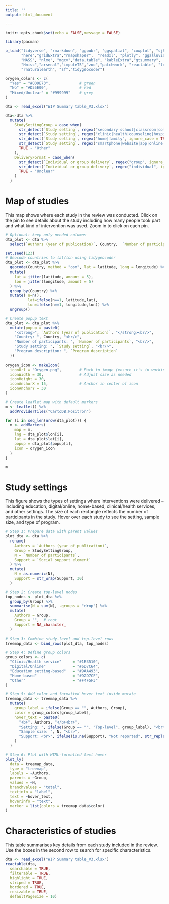 ```yaml
---
title: ''
output: html_document

---
```


```r
knitr::opts_chunk$set(echo = FALSE,message = FALSE)

library(pacman)

p_load("tidyverse", "rmarkdown", "ggpubr", "ggspatial", "cowplot", "sjPlot",
       "here","gridExtra","rmapshaper",  "readxl", "plotly", "ggalluvial",
       "MASS", "nlme", "mgcv","data.table", "kableExtra","gtsummary",
       "Hmisc","arsenal","imputeTS","zoo","patchwork", "reactable", "leaflet",
       "rnaturalearth", "sf","tidygeocoder")

orygen_colors <- c(
  "Yes" = "#009E73",             # green
  "No" = "#D55E00",              # red
  "Mixed/Unclear" = "#999999"    # grey
)

```

<style type="text/css">
div.main-container {
  max-width: 1300px !important;
}
</style>


```r
dta <- read_excel("WIP Summary table_V3.xlsx")

dta<-dta %>%
  mutate(
    StudySettingGroup = case_when(
      str_detect(`Study setting`, regex("secondary school|classroom|college|university", ignore_case = TRUE)) ~ "Education setting-based",
      str_detect(`Study setting`, regex("clinic|health|counseling|hospital", ignore_case = TRUE)) ~ "Clinic/Health service",
      str_detect(`Study setting`, regex("home|family", ignore_case = TRUE)) ~ "Home-based",
      str_detect(`Study setting`, regex("smartphone|website|app|online|wechat|videoconferencing|text|platform|self-directed|email|phone", ignore_case = TRUE)) ~ "Digital/Online",
      TRUE ~ "Other"
    ),
    DeliveryFormat = case_when(
      str_detect(`Individual or group delivery`, regex("group", ignore_case = TRUE)) ~ "Group-based",
      str_detect(`Individual or group delivery`, regex("individual", ignore_case = TRUE)) ~ "Individual-based",
      TRUE ~ "Unclear"
    )
  )

```


# Map of studies
This map shows where each study in the review was conducted. Click on the pin to see details about the study including how many people took part and what kind of intervention was used. Zoom in to click on each pin.



```r
# Optional: keep only needed columns
dta_plot <- dta %>%
  select(`Authors (year of publication)`, Country,  `Number of participants`,`Study setting`, `Program description`)

set.seed(123)
# Geocode countries to lat/lon using tidygeocoder
dta_plot <- dta_plot %>%
  geocode(Country, method = "osm", lat = latitude, long = longitude) %>% 
  mutate(
    lat = jitter(latitude, amount = 5),
    lon = jitter(longitude, amount = 5)
  ) %>% 
  group_by(Country) %>% 
  mutate( n=n(), 
          lat=ifelse(n==1, latitude,lat),
          lon=ifelse(n==1, longitude,lon)) %>% 
  ungroup()


```




```r

# Create popup text
dta_plot <- dta_plot %>%
  mutate(popup = paste0(
    "<strong>", `Authors (year of publication)`, "</strong><br/>",
    "Country: ", Country, "<br/>",
    "Number of participants: ", `Number of participants`, "<br/>",
    "Study setting: ", `Study setting`, "<br/>",
    "Program description: ", `Program description`
  ))

orygen_icon <- makeIcon(
  iconUrl = "Orygen.png",        # Path to image (ensure it's in working dir or adjust path)
  iconWidth = 30,                # Adjust size as needed
  iconHeight = 30,
  iconAnchorX = 15,              # Anchor in center of icon
  iconAnchorY = 30
)

# Create leaflet map with default markers
m <- leaflet() %>%
  addProviderTiles("CartoDB.Positron")

for (i in seq_len(nrow(dta_plot))) {
  m <- addMarkers(
    map = m,
    lng = dta_plot$lon[i],
    lat = dta_plot$lat[i],
    popup = dta_plot$popup[i],
    icon = orygen_icon
  )
}

m


```




# Study settings 


This figure shows the types of settings where interventions were delivered – including education, digital/online, home-based, clinical/health services, and other settings. The size of each rectangle reflects the number of participants in the study. Hover over each study to see the setting, sample size, and type of program. 



```r
# Step 1: Prepare data with parent values
plot_dta <- dta %>%
  rename(
    Authors = `Authors (year of publication)`,
    Group = StudySettingGroup,
    N = `Number of participants`,
    Support = `Social support element`
  ) %>%
  mutate(
    N = as.numeric(N),
    Support = str_wrap(Support, 30)
  )

# Step 2: Create top-level nodes
top_nodes <- plot_dta %>%
  group_by(Group) %>%
  summarise(N = sum(N), .groups = "drop") %>%
  mutate(
    Authors = Group,
    Group = "",  # root
    Support = NA_character_
  )

# Step 3: Combine study-level and top-level rows
treemap_data <- bind_rows(plot_dta, top_nodes)

# Step 4: Define group colors
group_colors <- c(
  "Clinic/Health service"     = "#1E3510",
  "Digital/Online"            = "#6D7C64",
  "Education setting-based"   = "#9AA493",
  "Home-based"                = "#D2D7CF",
  "Other"                     = "#F4F5F3"
)

# Step 5: Add color and formatted hover text inside mutate
treemap_data <- treemap_data %>%
  mutate(
    group_label = ifelse(Group == "", Authors, Group),
    color = group_colors[group_label],
    hover_text = paste0(
      "<b>", Authors, "</b><br>",
      "Setting: ", ifelse(Group == "", "Top-level", group_label), "<br>",
      "Sample size: ", N, "<br>",
      "Support: <br>", ifelse(is.na(Support), "Not reported", str_replace_all(Support, "\\n", "<br>"))
    )
  )

# Step 6: Plot with HTML-formatted text hover
plot_ly(
  data = treemap_data,
  type = "treemap",
  labels = ~Authors,
  parents = ~Group,
  values = ~N,
  branchvalues = "total",
  textinfo = "label",
  text = ~hover_text,
  hoverinfo = "text",
  marker = list(colors = treemap_data$color)
)


```







# Characteristics of studies 


This table summarises key details from each study included in the review. Use the boxes in the second row to search for specific characteristics.

```r
dta <- read_excel("WIP Summary table_V3.xlsx")
reactable(dta,
  searchable = TRUE,
  filterable = TRUE,
  highlight = TRUE,
  striped = TRUE,
  bordered = TRUE,
  resizable = TRUE,
  defaultPageSize = 10)
```



